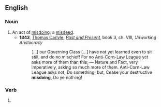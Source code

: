 ==English==

===Noun===
{{en-noun}}

# An act of [[misdo]]ing; a [[misdeed]].
#* '''1843''', [[w:Thomas_Carlyle|Thomas Carlyle]], ''[[:w:Past and Present (book)|Past and Present]]'', book 3, ch. VIII, ''Unworking Aristocracy''
#*: […] our Governing Class […] have not yet learned even to sit still, and do no mischief! For no [[:w:Anti-Corn Law League|Anti-Corn-Law League]] yet asks more of them than this; — Nature and Fact, very imperatively, asking so much more of them. Anti-Corn-Law League asks not, Do something; but, Cease your destructive '''misdoing''', Do ye nothing!

===Verb===
{{head|en|present participle}}

# {{present participle of|misdo|lang=en|nocat=1}}